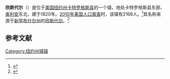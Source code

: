 {{Infobox settlement
|official_name            = 欣斯代尔
|settlement_type          = 镇
|nickname                 = 
|motto                    =

<!-- Images -->
|image_skyline            = CR 26 in Hinsdale.jpg
|imagesize                = 300px
|image_caption            =
|image_flag               = 
|image_seal               =

<!-- Maps -->
|pushpin_map              = New York
|pushpin_label            = 镇
|pushpin_label_position   = <!-- the position of the pushpin label: left, right, top, bottom, none -->
|pushpin_map_caption      = 
|pushpin_mapsize          =
|image_map                = 
|mapsize                  = 
|map_caption              = 
|image_map1               = 
|mapsize1                 = 
|map_caption1             =

<!-- Location -->
|coordinates_display      = inline,title
|coordinates_region       = US-NY
|subdivision_type         = [[国家|国家]]
|subdivision_name         = [[美国|美国]]
|subdivision_type1        = [[美国行政区划|州]]
|subdivision_name1        = [[纽约州|纽约州]]
|subdivision_type2        = [[纽约州行政区划|县]]
|subdivision_name2        = [[卡特罗格斯县_(纽约州)|卡特罗格斯县]]
|school_district          = 
|government_footnotes     = 
|government_type          = 
|established_title        = 
|established_date         =

<!-- Area -->
|unit_pref                = Imperial
|area_footnotes           = 
|area_magnitude           = 
|area_total_km2           = 100.4
|area_land_km2            = 100.3
|area_water_km2           = 0.1
|area_total_sq_mi         = 
|area_land_sq_mi          = 
|area_water_sq_mi         = 

<!-- Population -->
|population_as_of         = [[2010年美国人口普查|2010]]
|population_footnotes     = 
|population_total         = 2168
|population_density_km2   = 21.6
|population_density_sq_mi =

<!-- General information -->
|timezone                 = [[美国东部时间|EST]]
|utc_offset               = -5
|timezone_DST             = EDT
|utc_offset_DST           = -4
|elevation_footnotes      = 
|elevation_m              = 457
|elevation_ft             = 1499
|latd = 42 |latm = 10 |lats = 1 |latNS = N
|longd = 78 |longm = 23 |longs = 16 |longEW = W

<!-- Area/postal codes & others -->
|postal_code_type         = [[美国邮政编码|邮政编码]]
|postal_code              = 14743
|area_code                = [[美国电话区号716|716]]
|website                  = {{URL|hinsdaleny.org}}
|footnotes                = 
}}
'''欣斯代尔'''（{{lang-en|Hinsdale}}）是位于[[美国|美国]][[纽约州|纽约州]][[卡特罗格斯县_(纽约州)|卡特罗格斯县]]的一个镇，地处卡特罗格斯县东部、[[奥利安|奥利安]]东北，建于1820年。[[2010年美国人口普查|2010年美国人口普查]]时，该镇有2168人。<ref name>{{cite web|url=http://factfinder2.census.gov|publisher=[[United_States_Census_Bureau|United States Census Bureau]]|title=American FactFinder|access-date=2022-01-03|archive-date=2013-09-11|archive-url=https://web.archive.org/web/20130911234518/http://factfinder2.census.gov/|dead-url=no}}</ref>其名称来源于[[新罕布什尔州|新罕布什尔州]]的[[欣斯代尔_(新罕布什尔州)|欣斯代尔]]。<ref>{{cite web|url=http://www.epodunk.com/cgi-bin/genInfo.php?locIndex=858|title=Profile for Hinsdale, New York|publisher=[[ePodunk|ePodunk]]|accessdate=2010-05-23|archive-date=2019-05-15|archive-url=https://web.archive.org/web/20190515072645/http://epodunk.com/cgi-bin/genInfo.php?locIndex=858|dead-url=no}}</ref>

== 参考文献 ==
{{reflist}}

{{NY-stub}}
[[Category:纽约州城镇|Category:纽约州城镇]]